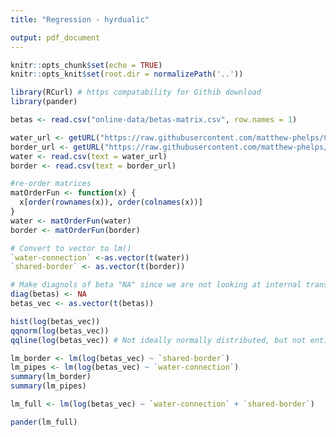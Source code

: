 ```yaml
---
title: "Regression - hyrdualic"

output: pdf_document
---
```


```r
knitr::opts_chunk$set(echo = TRUE)
knitr::opts_knit$set(root.dir = normalizePath('..'))
```

```r
library(RCurl) # https compatability for Githib download
library(pander)

betas <- read.csv("online-data/betas-matrix.csv", row.names = 1)

water_url <- getURL("https://raw.githubusercontent.com/matthew-phelps/CPH-cholera/master/online-data/water-matrix.csv")
border_url <- getURL("https://raw.githubusercontent.com/matthew-phelps/CPH-cholera/master/online-data/border-matrix.csv")
water <- read.csv(text = water_url)
border <- read.csv(text = border_url)

```

```r
#re-order matrices
matOrderFun <- function(x) {
  x[order(rownames(x)), order(colnames(x))]
}
water <- matOrderFun(water)
border <- matOrderFun(border)

# Convert to vector to lm()
`water-connection` <-as.vector(t(water))
`shared-border` <- as.vector(t(border))

# Make diagnols of beta "NA" since we are not looking at internal transmission
diag(betas) <- NA
betas_vec <- as.vector(t(betas))
```

```r

hist(log(betas_vec))
qqnorm(log(betas_vec))
qqline(log(betas_vec)) # Not ideally normally distributed, but not entirely off

```
```r
lm_border <- lm(log(betas_vec) ~ `shared-border`)
lm_pipes <- lm(log(betas_vec) ~ `water-connection`)
summary(lm_border)
summary(lm_pipes)

lm_full <- lm(log(betas_vec) ~ `water-connection` + `shared-border`)
```
```r
pander(lm_full)
```